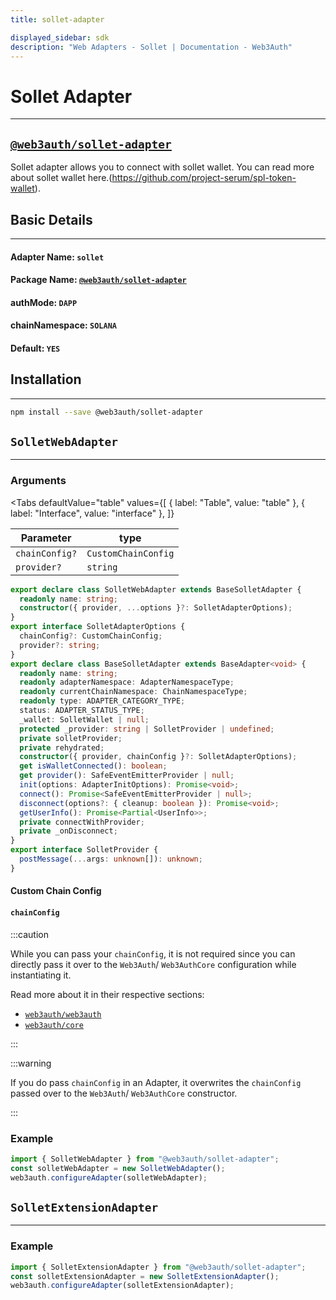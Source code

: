 ```yaml
---
title: sollet-adapter

displayed_sidebar: sdk
description: "Web Adapters - Sollet | Documentation - Web3Auth"
---
```


# Sollet Adapter

---


## [`@web3auth/sollet-adapter`](https://npmjs.com/package/@web3auth/sollet-adapter)

Sollet adapter allows you to connect with sollet wallet. You can read more about sollet wallet
here.(https://github.com/project-serum/spl-token-wallet).

## Basic Details

---

#### Adapter Name: `sollet`

#### Package Name: [`@web3auth/sollet-adapter`](https://npmjs.com/package/@web3auth/sollet-adapter)

#### authMode: `DAPP`

#### chainNamespace: `SOLANA`

#### Default: `YES`

## Installation

---

```bash npm2yarn
npm install --save @web3auth/sollet-adapter
```

## `SolletWebAdapter`

---

### Arguments

<Tabs
  defaultValue="table"
  values={[
    { label: "Table", value: "table" },
    { label: "Interface", value: "interface" },
  ]}
>

<TabItem value="table">

| Parameter      | type                |
| -------------- | ------------------- |
| `chainConfig?` | `CustomChainConfig` |
| `provider?`    | `string`            |

</TabItem>

<TabItem value="interface">

```ts
export declare class SolletWebAdapter extends BaseSolletAdapter {
  readonly name: string;
  constructor({ provider, ...options }?: SolletAdapterOptions);
}
export interface SolletAdapterOptions {
  chainConfig?: CustomChainConfig;
  provider?: string;
}
export declare class BaseSolletAdapter extends BaseAdapter<void> {
  readonly name: string;
  readonly adapterNamespace: AdapterNamespaceType;
  readonly currentChainNamespace: ChainNamespaceType;
  readonly type: ADAPTER_CATEGORY_TYPE;
  status: ADAPTER_STATUS_TYPE;
  _wallet: SolletWallet | null;
  protected _provider: string | SolletProvider | undefined;
  private solletProvider;
  private rehydrated;
  constructor({ provider, chainConfig }?: SolletAdapterOptions);
  get isWalletConnected(): boolean;
  get provider(): SafeEventEmitterProvider | null;
  init(options: AdapterInitOptions): Promise<void>;
  connect(): Promise<SafeEventEmitterProvider | null>;
  disconnect(options?: { cleanup: boolean }): Promise<void>;
  getUserInfo(): Promise<Partial<UserInfo>>;
  private connectWithProvider;
  private _onDisconnect;
}
export interface SolletProvider {
  postMessage(...args: unknown[]): unknown;
}
```

</TabItem>

</Tabs>

#### Custom Chain Config

#### `chainConfig`

:::caution

While you can pass your `chainConfig`, it is not required since you can directly pass it over to the `Web3Auth`/ `Web3AuthCore` configuration while
instantiating it.

Read more about it in their respective sections:

- [`web3auth/web3auth`](/sdk/web/web3auth/initialize#adding-a-custom-chain-configuration)
- [`web3auth/core`](/sdk/web/core/initialize#adding-a-custom-chain-configuration)

:::

:::warning

If you do pass `chainConfig` in an Adapter, it overwrites the `chainConfig` passed over to the `Web3Auth`/ `Web3AuthCore` constructor.

:::

### Example

```ts
import { SolletWebAdapter } from "@web3auth/sollet-adapter";
const solletWebAdapter = new SolletWebAdapter();
web3auth.configureAdapter(solletWebAdapter);
```

## `SolletExtensionAdapter`

---

### Example

```ts
import { SolletExtensionAdapter } from "@web3auth/sollet-adapter";
const solletExtensionAdapter = new SolletExtensionAdapter();
web3auth.configureAdapter(solletExtensionAdapter);
```
